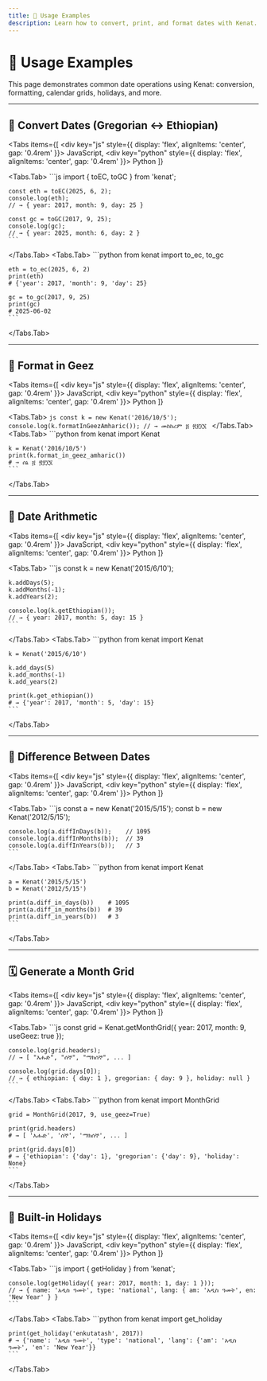 ```yaml
---
title: 🧰 Usage Examples
description: Learn how to convert, print, and format dates with Kenat.
---
```



# 🧰 Usage Examples

This page demonstrates common date operations using Kenat: conversion, formatting, calendar grids, holidays, and more.

---

## 🔄 Convert Dates (Gregorian ↔ Ethiopian)

<Tabs
  items={[
    <div key="js" style={{ display: 'flex', alignItems: 'center', gap: '0.4rem' }}><SiJavascript size={16} /> JavaScript</div>,
    <div key="python" style={{ display: 'flex', alignItems: 'center', gap: '0.4rem' }}><SiPython size={16} /> Python</div>
  ]}
>
  <Tabs.Tab>
    ```js
    import { toEC, toGC } from 'kenat';

    const eth = toEC(2025, 6, 2);
    console.log(eth); 
    // → { year: 2017, month: 9, day: 25 }

    const gc = toGC(2017, 9, 25);
    console.log(gc); 
    // → { year: 2025, month: 6, day: 2 }
    ```
  </Tabs.Tab>
  <Tabs.Tab>
    ```python
    from kenat import to_ec, to_gc

    eth = to_ec(2025, 6, 2)
    print(eth)
    # {'year': 2017, 'month': 9, 'day': 25}

    gc = to_gc(2017, 9, 25)
    print(gc)
    # 2025-06-02
    ```
  </Tabs.Tab>
</Tabs>

---

## 🧠 Format in Geez

<Tabs
  items={[
    <div key="js" style={{ display: 'flex', alignItems: 'center', gap: '0.4rem' }}><SiJavascript size={16} /> JavaScript</div>,
    <div key="python" style={{ display: 'flex', alignItems: 'center', gap: '0.4rem' }}><SiPython size={16} /> Python</div>
  ]}
>
  <Tabs.Tab>
    ```js
    const k = new Kenat('2016/10/5');
    console.log(k.formatInGeezAmharic());
    // → መስከረም ፭ ፳፻፲፮
    ```
  </Tabs.Tab>
  <Tabs.Tab>
    ```python
    from kenat import Kenat

    k = Kenat('2016/10/5')
    print(k.format_in_geez_amharic())
    # → ሰኔ ፭ ፳፻፲፮
    ```
  </Tabs.Tab>
</Tabs>

---

## 🧮 Date Arithmetic

<Tabs
  items={[
    <div key="js" style={{ display: 'flex', alignItems: 'center', gap: '0.4rem' }}><SiJavascript size={16} /> JavaScript</div>,
    <div key="python" style={{ display: 'flex', alignItems: 'center', gap: '0.4rem' }}><SiPython size={16} /> Python</div>
  ]}
>
  <Tabs.Tab>
    ```js
    const k = new Kenat('2015/6/10');

    k.addDays(5);
    k.addMonths(-1);
    k.addYears(2);

    console.log(k.getEthiopian());
    // → { year: 2017, month: 5, day: 15 }
    ```
  </Tabs.Tab>
  <Tabs.Tab>
    ```python
    from kenat import Kenat

    k = Kenat('2015/6/10')

    k.add_days(5)
    k.add_months(-1)
    k.add_years(2)

    print(k.get_ethiopian())
    # → {'year': 2017, 'month': 5, 'day': 15}
    ```
  </Tabs.Tab>
</Tabs>

---

## 📏 Difference Between Dates

<Tabs
  items={[
    <div key="js" style={{ display: 'flex', alignItems: 'center', gap: '0.4rem' }}><SiJavascript size={16} /> JavaScript</div>,
    <div key="python" style={{ display: 'flex', alignItems: 'center', gap: '0.4rem' }}><SiPython size={16} /> Python</div>
  ]}
>
  <Tabs.Tab>
    ```js
    const a = new Kenat('2015/5/15');
    const b = new Kenat('2012/5/15');

    console.log(a.diffInDays(b));    // 1095
    console.log(a.diffInMonths(b));  // 39
    console.log(a.diffInYears(b));   // 3
    ```
  </Tabs.Tab>
  <Tabs.Tab>
    ```python
    from kenat import Kenat

    a = Kenat('2015/5/15')
    b = Kenat('2012/5/15')

    print(a.diff_in_days(b))    # 1095
    print(a.diff_in_months(b))  # 39
    print(a.diff_in_years(b))   # 3
    ```
  </Tabs.Tab>
</Tabs>

---

## 🗓 Generate a Month Grid

<Tabs
  items={[
    <div key="js" style={{ display: 'flex', alignItems: 'center', gap: '0.4rem' }}><SiJavascript size={16} /> JavaScript</div>,
    <div key="python" style={{ display: 'flex', alignItems: 'center', gap: '0.4rem' }}><SiPython size={16} /> Python</div>
  ]}
>
  <Tabs.Tab>
    ```js
    const grid = Kenat.getMonthGrid({ year: 2017, month: 9, useGeez: true });

    console.log(grid.headers);
    // → [ "እሑድ", "ሰኞ", "ማክሰኞ", ... ]

    console.log(grid.days[0]);
    // → { ethiopian: { day: 1 }, gregorian: { day: 9 }, holiday: null }
    ```
  </Tabs.Tab>
  <Tabs.Tab>
    ```python
    from kenat import MonthGrid

    grid = MonthGrid(2017, 9, use_geez=True)

    print(grid.headers)
    # → [ 'እሑድ', 'ሰኞ', 'ማክሰኞ', ... ]

    print(grid.days[0])
    # → {'ethiopian': {'day': 1}, 'gregorian': {'day': 9}, 'holiday': None}
    ```
  </Tabs.Tab>
</Tabs>

---

## 🕌 Built-in Holidays

<Tabs
  items={[
    <div key="js" style={{ display: 'flex', alignItems: 'center', gap: '0.4rem' }}><SiJavascript size={16} /> JavaScript</div>,
    <div key="python" style={{ display: 'flex', alignItems: 'center', gap: '0.4rem' }}><SiPython size={16} /> Python</div>
  ]}
>
  <Tabs.Tab>
    ```js
    import { getHoliday } from 'kenat';

    console.log(getHoliday({ year: 2017, month: 1, day: 1 }));
    // → { name: 'አዲስ ዓመት', type: 'national', lang: { am: 'አዲስ ዓመት', en: 'New Year' } }
    ```
  </Tabs.Tab>
  <Tabs.Tab>
    ```python
    from kenat import get_holiday

    print(get_holiday('enkutatash', 2017))
    # → {'name': 'አዲስ ዓመት', 'type': 'national', 'lang': {'am': 'አዲስ ዓመት', 'en': 'New Year'}}
    ```
  </Tabs.Tab>
</Tabs>

